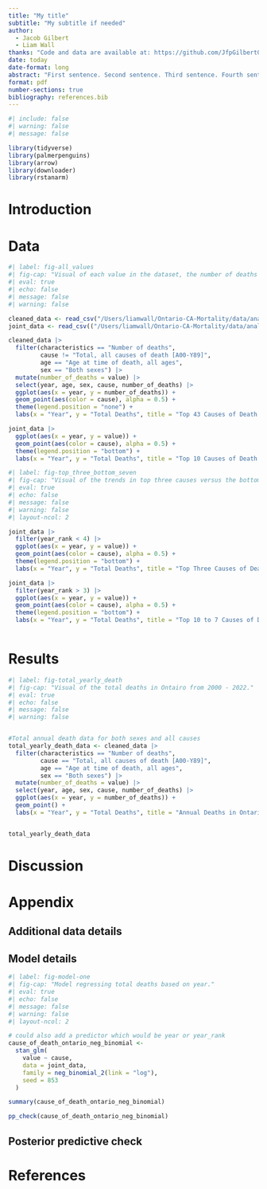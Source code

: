 ```yaml
---
title: "My title"
subtitle: "My subtitle if needed"
author: 
  - Jacob Gilbert
  - Liam Wall
thanks: "Code and data are available at: https://github.com/JfpGilbert0/Ontario-CA-Mortality."
date: today
date-format: long
abstract: "First sentence. Second sentence. Third sentence. Fourth sentence."
format: pdf
number-sections: true
bibliography: references.bib
---
```


```r
#| include: false
#| warning: false
#| message: false

library(tidyverse)
library(palmerpenguins)
library(arrow)
library(downloader)
library(rstanarm)
```


# Introduction

# Data

```r
#| label: fig-all_values
#| fig-cap: "Visual of each value in the dataset, the number of deaths per year per cause. Each color corresponds to a cause"
#| eval: true
#| echo: false
#| message: false
#| warning: false

cleaned_data <- read_csv("/Users/liamwall/Ontario-CA-Mortality/data/analysis_data/cleaned_data.csv")
joint_data <- read_csv(("/Users/liamwall/Ontario-CA-Mortality/data/analysis_data/joint_data.csv"))

cleaned_data |>
  filter(characteristics == "Number of deaths",
         cause != "Total, all causes of death [A00-Y89]",
         age == "Age at time of death, all ages",
         sex == "Both sexes") |>
  mutate(number_of_deaths = value) |>
  select(year, age, sex, cause, number_of_deaths) |>
  ggplot(aes(x = year, y = number_of_deaths)) +
  geom_point(aes(color = cause), alpha = 0.5) +
  theme(legend.position = "none") +
  labs(x = "Year", y = "Total Deaths", title = "Top 43 Causes of Death in Ontario")

joint_data |>
  ggplot(aes(x = year, y = value)) +
  geom_point(aes(color = cause), alpha = 0.5) +
  theme(legend.position = "bottom") +
  labs(x = "Year", y = "Total Deaths", title = "Top 10 Causes of Death in Ontario")

```


```r
#| label: fig-top_three_bottom_seven
#| fig-cap: "Visual of the trends in top three causes versus the bottom seven."
#| eval: true
#| echo: false
#| message: false
#| warning: false
#| layout-ncol: 2

joint_data |>
  filter(year_rank < 4) |>
  ggplot(aes(x = year, y = value)) +
  geom_point(aes(color = cause), alpha = 0.5) +
  theme(legend.position = "bottom") +
  labs(x = "Year", y = "Total Deaths", title = "Top Three Causes of Death in Ontario")

joint_data |>
  filter(year_rank > 3) |>
  ggplot(aes(x = year, y = value)) +
  geom_point(aes(color = cause), alpha = 0.5) +
  theme(legend.position = "bottom") +
  labs(x = "Year", y = "Total Deaths", title = "Top 10 to 7 Causes of Death in Ontario")



```


# Results

```r
#| label: fig-total_yearly_death
#| fig-cap: "Visual of the total deaths in Ontairo from 2000 - 2022."
#| eval: true
#| echo: false
#| message: false
#| warning: false


#Total annual death data for both sexes and all causes
total_yearly_death_data <- cleaned_data |>
  filter(characteristics == "Number of deaths",
         cause == "Total, all causes of death [A00-Y89]",
         age == "Age at time of death, all ages",
         sex == "Both sexes") |>
  mutate(number_of_deaths = value) |>
  select(year, age, sex, cause, number_of_deaths) |>
  ggplot(aes(x = year, y = number_of_deaths)) +
  geom_point() +
  labs(x = "Year", y = "Total Deaths", title = "Annual Deaths in Ontario")


total_yearly_death_data
```

# Discussion

# Appendix

## Additional data details

## Model details {#sec-model-details}

```r
#| label: fig-model-one
#| fig-cap: "Model regressing total deaths based on year."
#| eval: true
#| echo: false
#| message: false
#| warning: false
#| layout-ncol: 2

# could also add a predictor which would be year or year_rank
cause_of_death_ontario_neg_binomial <-
  stan_glm(
    value ~ cause,
    data = joint_data,
    family = neg_binomial_2(link = "log"),
    seed = 853
  )

summary(cause_of_death_ontario_neg_binomial)

pp_check(cause_of_death_ontario_neg_binomial)

```


## Posterior predictive check

# References


